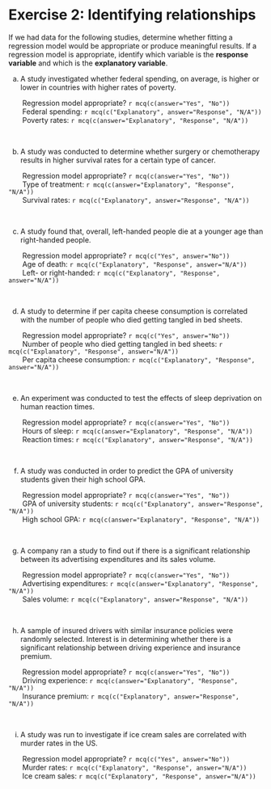 # Exercise 2: Identifying relationships


If we had data for the following studies, determine whether fitting a regression model would be appropriate or produce meaningful results. If a regression model is appropriate, identify which variable is the **response variable** and which is the **explanatory variable**.



(a) A study investigated whether federal spending, on average, is higher or lower in countries with higher rates of poverty.

|        Regression model appropriate? `r mcq(c(answer="Yes", "No"))`

|        Federal spending: `r mcq(c("Explanatory", answer="Response", "N/A"))`

|        Poverty rates: `r mcq(c(answer="Explanatory", "Response", "N/A"))`

<br>

(b) A study was conducted to determine whether surgery or chemotherapy results in higher survival rates for a certain type of cancer.

|        Regression model appropriate? `r mcq(c(answer="Yes", "No"))` 

|        Type of treatment: `r mcq(c(answer="Explanatory", "Response", "N/A"))`

|        Survival rates: `r mcq(c("Explanatory", answer="Response", "N/A"))`

<br>

(c) A study found that, overall, left-handed people die at a younger age than right-handed people.

|        Regression model appropriate? `r mcq(c("Yes", answer="No"))` 

|        Age of death: `r mcq(c("Explanatory", "Response", answer="N/A"))`

|        Left- or right-handed: `r mcq(c("Explanatory", "Response", answer="N/A"))`

<br>

(d) A study to determine if per capita cheese consumption is correlated with the number of people who died getting tangled in bed sheets.

|        Regression model appropriate? `r mcq(c("Yes", answer="No"))`

|        Number of people who died getting tangled in bed sheets: `r mcq(c("Explanatory", "Response", answer="N/A"))`

|        Per capita cheese consumption: `r mcq(c("Explanatory", "Response", answer="N/A"))`

<br>

(e) An experiment was conducted to test the effects of sleep deprivation on human reaction times.

|        Regression model appropriate? `r mcq(c(answer="Yes", "No"))` 

|        Hours of sleep: `r mcq(c(answer="Explanatory", "Response", "N/A"))` 

|        Reaction times: `r mcq(c("Explanatory", answer="Response", "N/A"))`

<br>

(f) A study was conducted in order to predict the GPA of university students given their high school GPA.

|        Regression model appropriate? `r mcq(c(answer="Yes", "No"))`

|        GPA of university students: `r mcq(c("Explanatory", answer="Response", "N/A"))` 

|        High school GPA: `r mcq(c(answer="Explanatory", "Response", "N/A"))`

<br>

(g) A company ran a study to find out if there is a significant relationship between its advertising expenditures and its sales volume.

|        Regression model appropriate? `r mcq(c(answer="Yes", "No"))` 

|        Advertising expenditures: `r mcq(c(answer="Explanatory", "Response", "N/A"))` 

|        Sales volume: `r mcq(c("Explanatory", answer="Response", "N/A"))`

<br>

(h) A sample of insured drivers with similar insurance policies were randomly selected. Interest is in determining whether there is a significant relationship between driving experience and insurance premium.

|        Regression model appropriate? `r mcq(c(answer="Yes", "No"))` 

|        Driving experience: `r mcq(c(answer="Explanatory", "Response", "N/A"))`

|        Insurance premium: `r mcq(c("Explanatory", answer="Response", "N/A"))` 

<br>

(i) A study was run to investigate if ice cream sales are correlated with murder rates in the US.

|        Regression model appropriate? `r mcq(c("Yes", answer="No"))`

|        Murder rates: `r mcq(c("Explanatory", "Response", answer="N/A"))`

|        Ice cream sales: `r mcq(c("Explanatory", "Response", answer="N/A"))`
